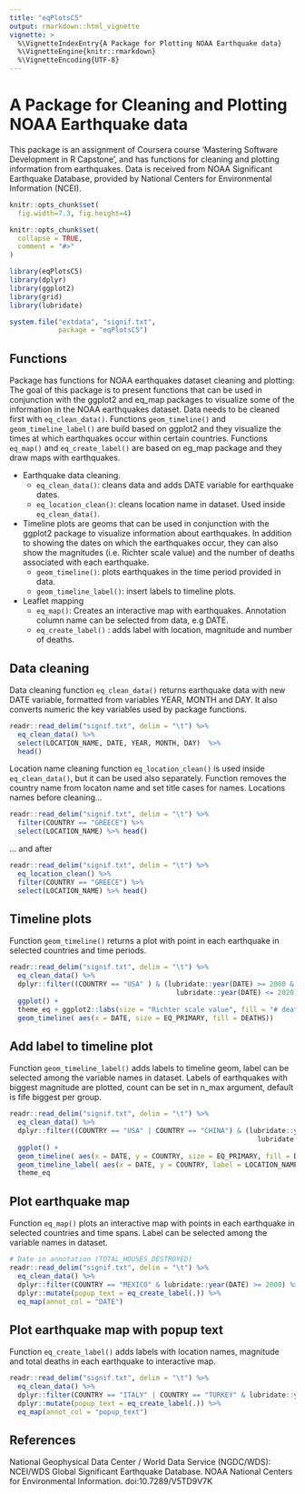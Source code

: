 ```yaml
---
title: "eqPlotsC5"
output: rmarkdown::html_vignette
vignette: >
  %\VignetteIndexEntry{A Package for Plotting NOAA Earthquake data}
  %\VignetteEngine{knitr::rmarkdown}
  %\VignetteEncoding{UTF-8}
---
```


# A Package for Cleaning and Plotting NOAA Earthquake data

This package is an assignment of Coursera course 'Mastering Software Development in R Capstone', and has functions for cleaning and plotting information from earthquakes. Data is received from NOAA Significant Earthquake Database, provided by National Centers for Environmental Information (NCEI). 

```r
knitr::opts_chunk$set(
  fig.width=7.3, fig.height=4)

knitr::opts_chunk$set(
  collapse = TRUE,
  comment = "#>"
)
```

```r
library(eqPlotsC5)
library(dplyr)
library(ggplot2)
library(grid)
library(lubridate)
```

```r
system.file("extdata", "signif.txt",
            package = "eqPlotsC5")

```

## Functions

Package has functions for NOAA earthquakes dataset cleaning and plotting:
The goal of this package is to present functions that can be used in conjunction with the ggplot2 and eq_map packages to visualize some of the information in the NOAA earthquakes dataset. Data needs to be cleaned first with `eq_clean_data()`. Functions `geom_timeline()` and `geom_timeline_label()` are build based on ggplot2 and they visualize the times at which earthquakes occur within certain countries. Functions `eq_map()` and `eq_create_label()` are based on eg_map package and they draw maps with earthquakes. 

* Earthquake data cleaning. 
  * `eq_clean_data()`: cleans data and adds DATE variable for earthquake dates.
  * `eq_location_clean()`: cleans location name in dataset. Used inside `eq_clean_data()`.

* Timeline plots are geoms that can be used in conjunction with the ggplot2 package to visualize information about earthquakes. In addition to showing the dates on which the earthquakes occur, they can also show the magnitudes (i.e. Richter scale value) and the number of deaths associated with each earthquake. 
  * `geom_timeline()`: plots earthquakes in the time period provided in data.    
  * `geom_timeline_label()`: insert labels to timeline plots.   

* Leaflet mapping
  * `eq_map()`: Creates an interactive map with earthquakes. Annotation column name can be selected from data, e.g DATE.
  * `eq_create_label()` : adds label with location, magnitude and number of deaths.
 

## Data cleaning
Data cleaning function `eq_clean_data()` returns earthquake data with new DATE variable, formatted from variables YEAR, MONTH and DAY. It also converts numeric the key variables used by package functions.

```r
readr::read_delim("signif.txt", delim = "\t") %>%
  eq_clean_data() %>%
  select(LOCATION_NAME, DATE, YEAR, MONTH, DAY)  %>%
  head()
```


Location name cleaning function `eq_location_clean()` is used inside `eq_clean_data()`, but it can be used also separately. Function removes the country name from locaton name and set title cases for names. Locations names before cleaning...
```r
readr::read_delim("signif.txt", delim = "\t") %>%
  filter(COUNTRY == "GREECE") %>%
  select(LOCATION_NAME) %>% head()
```

... and after
```r
readr::read_delim("signif.txt", delim = "\t") %>%
  eq_location_clean() %>%
  filter(COUNTRY == "GREECE") %>%
  select(LOCATION_NAME) %>% head()
```

## Timeline plots
Function `geom_timeline()` returns a plot with point in each earthquake in selected countries and time periods.
```r
readr::read_delim("signif.txt", delim = "\t") %>%
  eq_clean_data() %>%
  dplyr::filter((COUNTRY == "USA" ) & (lubridate::year(DATE) >= 2000 &
                                         lubridate::year(DATE) <= 2020)) %>%
  ggplot() +
  theme_eq + ggplot2::labs(size = "Richter scale value", fill = "# deaths") +
  geom_timeline( aes(x = DATE, size = EQ_PRIMARY, fill = DEATHS))
```

## Add label to timeline plot
Function `geom_timeline_label()` adds labels to timeline geom, label can be selected among the variable names in dataset. Labels of earthquakes with biggest magnitude are plotted, count can be set in n_max argument, default is fife biggest per group.

```r
readr::read_delim("signif.txt", delim = "\t") %>%
  eq_clean_data() %>%
  dplyr::filter((COUNTRY == "USA" | COUNTRY == "CHINA") & (lubridate::year(DATE) >= 2000 &
                                                             lubridate::year(DATE) <= 2015)) %>%
  ggplot() +
  geom_timeline( aes(x = DATE, y = COUNTRY, size = EQ_PRIMARY, fill = DEATHS)) +
  geom_timeline_label( aes(x = DATE, y = COUNTRY, label = LOCATION_NAME, n_max = 3, size = EQ_PRIMARY)) +
  theme_eq
```


## Plot earthquake map
Function `eq_map()` plots an interactive map with points in each earthquake in selected countries and time spans. Label can be selected among the variable names in dataset. 
```r
# Date in annotation (TOTAL_HOUSES_DESTROYED)
readr::read_delim("signif.txt", delim = "\t") %>%
  eq_clean_data() %>%
  dplyr::filter(COUNTRY == "MEXICO" & lubridate::year(DATE) >= 2000) %>%
  dplyr::mutate(popup_text = eq_create_label(.)) %>%
  eq_map(annot_col = "DATE")

```


## Plot earthquake map with popup text
Function `eq_create_label()` adds labels with location names, magnitude and total deaths in each earthquake to interactive map.
```r
readr::read_delim("signif.txt", delim = "\t") %>% 
  eq_clean_data() %>% 
  dplyr::filter(COUNTRY == "ITALY" | COUNTRY == "TURKEY" & lubridate::year(DATE) >= 2000) %>% 
  dplyr::mutate(popup_text = eq_create_label(.)) %>% 
  eq_map(annot_col = "popup_text")
```


## References
National Geophysical Data Center / World Data Service (NGDC/WDS): NCEI/WDS Global Significant Earthquake Database. NOAA National Centers for Environmental Information. doi:10.7289/V5TD9V7K
